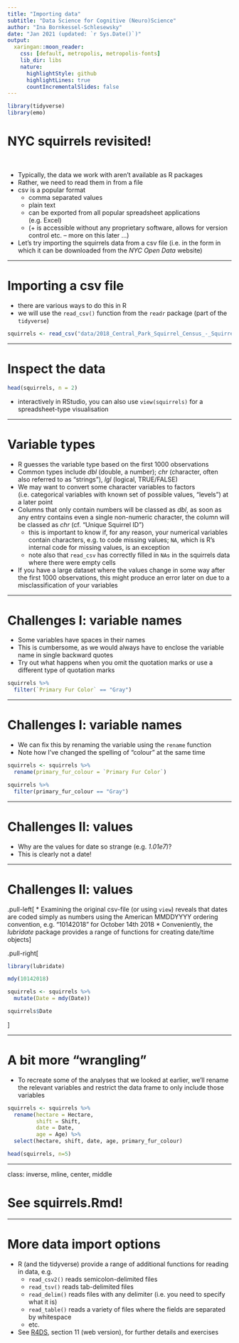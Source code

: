 ```yaml
---
title: "Importing data"
subtitle: "Data Science for Cognitive (Neuro)Science"
author: "Ina Bornkessel-Schlesewsky"
date: "Jan 2021 (updated: `r Sys.Date()`)"
output:
  xaringan::moon_reader:
    css: [default, metropolis, metropolis-fonts]
    lib_dir: libs
    nature:
      highlightStyle: github
      highlightLines: true
      countIncrementalSlides: false
---
```


```r
library(tidyverse)
library(emo)
```

# NYC squirrels revisited!

<br>

* Typically, the data we work with aren't available as R packages
* Rather, we need to read them in from a file
* csv is a popular format
  * comma separated values
  * plain text
  * can be exported from all popular spreadsheet applications (e.g. Excel)
  * (+ is accessible without any proprietary software, allows for version control etc. -- more on this later ...)
* Let's try importing the squirrels data from a csv file (i.e. in the form in which it can be downloaded from the *NYC Open Data* website)

---

# Importing a csv file

* there are various ways to do this in R
* we will use the `read_csv()` function from the `readr` package (part of the `tidyverse`)

```r

squirrels <- read_csv("data/2018_Central_Park_Squirrel_Census_-_Squirrel_Data.csv")

```

---

# Inspect the data

```r
head(squirrels, n = 2)
```

* interactively in RStudio, you can also use `view(squirrels)` for a spreadsheet-type visualisation

---

# Variable types

* R guesses the variable type based on the first 1000 observations
* Common types include *dbl* (double, a number); *chr* (character, often also referred to as "strings"), *lgl* (logical, TRUE/FALSE)
* We may want to convert some character variables to factors (i.e. categorical variables with known set of possible values, "levels") at a later point
* Columns that only contain numbers will be classed as *dbl*, as soon as any entry contains even a single non-numeric character, the column will be classed as *chr* (cf. "Unique Squirrel ID")
  * this is important to know if, for any reason, your numerical variables contain characters, e.g. to code missing values; `NA`, which is R's internal code for missing values, is an exception
  * note also that `read_csv` has correctly filled in `NAs` in the squirrels data where there were empty cells
* If you have a large dataset where the values change in some way after the first 1000 observations, this might produce an error later on due to a misclassification of your variables

---

# Challenges I: variable names

* Some variables have spaces in their names
* This is cumbersome, as we would always have to enclose the variable name in single backward quotes
* Try out what happens when you omit the quotation marks or use a different type of quotation marks

```r
squirrels %>%
  filter(`Primary Fur Color` == "Gray")

```

---

# Challenges I: variable names

* We can fix this by renaming the variable using the `rename` function
* Note how I've changed the spelling of "colour" at the same time

```r
squirrels <- squirrels %>%
  rename(primary_fur_colour = `Primary Fur Color`)

squirrels %>%
  filter(primary_fur_colour == "Gray")
```

---

# Challenges II: values

* Why are the values for date so strange (e.g. *1.01e7*)?
* This is clearly not a date!

---

# Challenges II: values

.pull-left[
* Examining the original csv-file (or using `view`) reveals that dates are coded simply as numbers using the American MMDDYYYY ordering convention, e.g. "10142018" for October 14th 2018
* Conveniently, the *lubridate* package provides a range of functions for creating date/time objects
]

.pull-right[
```r
library(lubridate)

mdy(10142018)

squirrels <- squirrels %>%
  mutate(Date = mdy(Date))

squirrels$Date
```
]

---

# A bit more "wrangling"

* To recreate some of the analyses that we looked at earlier, we'll rename the relevant variables and restrict the data frame to only include those variables

```r
squirrels <- squirrels %>%
  rename(hectare = Hectare,
         shift = Shift,
         date = Date,
         age = Age) %>%
  select(hectare, shift, date, age, primary_fur_colour)

head(squirrels, n=5)

```

---

class: inverse, mline, center, middle

# See squirrels.Rmd!

---

# More data import options

* R (and the tidyverse) provide a range of additional functions for reading in data, e.g.
  * `read_csv2()` reads semicolon-delimited files
  * `read_tsv()` reads tab-delimited files
  * `read_delim()` reads files with any delimiter (i.e. you need to specify what it is)
  * `read_table()` reads a variety of files where the fields are separated by whitespace
  * etc.
* See [R4DS](https://r4ds.had.co.nz), section 11 (web version), for further details and exercises

